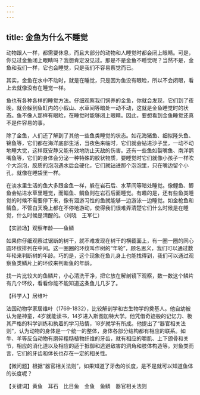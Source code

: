 ```yaml
---
---
---
```

title: 金鱼为什么不睡觉
---




动物跟人一样，都需要休息，而且大部分的动物和人睡觉时都会闭上眼睛。可是，你见过金鱼闭上眼睛吗？我想肯定没见过。那是不是金鱼不睡觉呢？当然不是，金鱼和我们一样，它也会睡觉，只是我们不容易察觉而已。

其实，金鱼在水中不动时，就是在睡觉，只是因为鱼没有眼睑，所以不会闭眼，看上去就像没有在睡觉一样。



鱼也有各种各样的睡觉方法。仔细观察我们饲养的金鱼，你就会发现，它们到了夜晚，就会躲到鱼缸内的小假山、水草间等暗处一动不动，这就是金鱼睡觉时的状态。鱼不像人那样有眼睑，在睡觉时能够闭上眼睛。因此，要想看到金鱼睡觉还真不是件容易的事。

除了金鱼，人们还了解到了其他一些鱼类睡觉的状态。如花海猪鱼、细拟隆头鱼、锦鱼等，它们都在海洋底部生活，当夜色来临时，它们就会钻进沙子里，一动不动地睡大觉，这样既安静又能有效地防止天敌的伤害。还有一些鱼如裂嘴鱼、南洋鹦嘴鱼等，它们的身体会分泌一种特殊的胶状物质，要睡觉时它们就像小孩子一样吹个大泡泡，胶质的泡泡遇水后会硬化，它们就钻进那个泡泡里，只在嘴边留个小孔，就像在睡袋里一样。

在淡水里生活的鱼大多跟金鱼一样，躲在岩石后、水草间等暗处睡觉。像鲤鱼、鲫鱼会钻进水草里睡觉，而鲻鱼、鲷鱼则在岩石后面睡觉。有趣的是，还有些鱼类睡觉的时候不需要停下来，像有洄游习性的鱼就能够一边游泳一边睡觉。如金枪鱼和鲭鱼，不管白天晚上都在不停地游动，使得我们很难弄清楚它们什么时候是在睡觉，什么时候是清醒的。（刘晓　王军仁）





【实验场】观察年龄——鱼鳞



如果你仔细观察过锯断的树干，就不难发现在树干的横截面上，有一圈一圈的同心圆环纹排列在中间。这一圈圈的环纹叫作树的“年轮”，顾名思义，我们可以通过数年轮来判断树的年龄。巧的是，这个现象在鱼儿身上也能找得到，我们可以通过观察鱼类鳞片上的环纹来判断鱼的年龄。

找一片比较大的鱼鳞片，小心清洗干净，把它放在解剖镜下观察，数一数这个鳞片有几个环纹，看看你能不能知道这条鱼儿几岁了。

【科学人】居维叶

法国动物学家居维叶（1769-1832），比较解剖学和古生物学的奠基人。他自幼被认为是神童，4岁就能读书，14岁进入斯图加特大学。他凭借奇迹般的记忆力、极其严格的科学训练和执着的学习热情，18岁就学有所成。他提出了“器官相关法则”，认为动物的身体是一个统一的整体，身体各部分结构都有相应的联系。如牛、羊等反刍动物有磨碎粗糙植物纤维的牙齿，就有相应的嚼肌、上下颌骨和关节，相应的消化道以及相应的适于抵御和逃避敌害的洞角和肢体构造等。对鱼类而言，它们的牙齿和体长也存在一定的相关性。

【微问题】根据“器官相关法则”，如果知道了牙齿的长度，是不是就可以知道鱼体的长度呢？

【关键词】黄鱼　耳石　比目鱼　金鱼　鱼鳞　器官相关法则